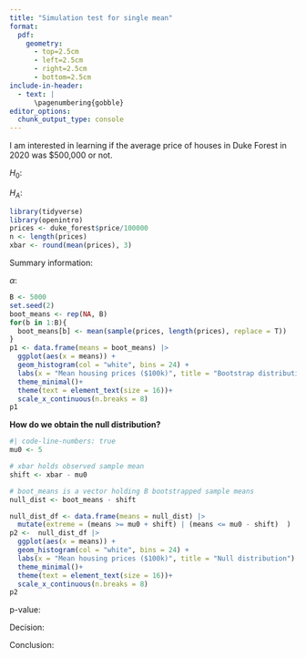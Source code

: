 ```yaml
---
title: "Simulation test for single mean"
format: 
  pdf:
    geometry:
      - top=2.5cm
      - left=2.5cm
      - right=2.5cm
      - bottom=2.5cm
include-in-header:
  - text: |
      \pagenumbering{gobble}
editor_options: 
  chunk_output_type: console
---
```

\vspace{-2cm}

I am interested in learning if the average price of houses in Duke Forest in 2020 was $500,000 or not. \vspace{1cm}


$H_{0}:$
\vspace{1cm}

$H_{A}:$
\vspace{1cm}

```r
library(tidyverse)
library(openintro)
prices <- duke_forest$price/100000
n <- length(prices)
xbar <- round(mean(prices), 3)
```

Summary information:
\vspace{1cm}

$\alpha:$
\vspace{1cm}

```r
B <- 5000
set.seed(2)
boot_means <- rep(NA, B)
for(b in 1:B){
  boot_means[b] <- mean(sample(prices, length(prices), replace = T))
}
p1 <- data.frame(means = boot_means) |>
  ggplot(aes(x = means)) +
  geom_histogram(col = "white", bins = 24) +
  labs(x = "Mean housing prices ($100k)", title = "Bootstrap distribution")  +
  theme_minimal()+
  theme(text = element_text(size = 16))+
  scale_x_continuous(n.breaks = 8) 
p1
```

\clearpage

**How do we obtain the null distribution?**


```r
#| code-line-numbers: true
mu0 <- 5

# xbar holds observed sample mean
shift <- xbar - mu0

# boot_means is a vector holding B bootstrapped sample means
null_dist <- boot_means - shift
```

```r
null_dist_df <- data.frame(means = null_dist) |>
  mutate(extreme = (means >= mu0 + shift) | (means <= mu0 - shift)  )
p2 <-  null_dist_df |>
  ggplot(aes(x = means)) +
  geom_histogram(col = "white", bins = 24) +
  labs(x = "Mean housing prices ($100k)", title = "Null distribution")  +
  theme_minimal()+
  theme(text = element_text(size = 16))+
  scale_x_continuous(n.breaks = 8) 
p2
```

p-value: \vspace{2cm}

Decision: \vspace{1cm}

Conclusion: \vspace{1cm}

